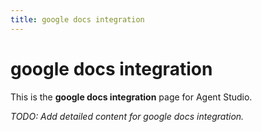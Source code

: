 ```yaml
---
title: google docs integration
---
```


# google docs integration

This is the **google docs integration** page for Agent Studio.

_TODO: Add detailed content for google docs integration._
